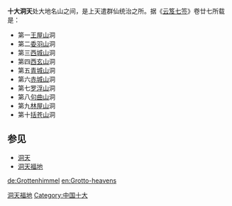 {{道教}}
'''十大洞天'''处大地名山之间，是上天遣群仙统治之所。据《[[云笈七签|云笈七签]]》卷廿七所载是：
* 第一[[王屋山|王屋山]]洞
* 第二[[委羽山|委羽山]]洞
* 第三[[西城山|西城山]]洞
* 第四[[西玄山|西玄山]]洞
* 第五[[青城山|青城山]]洞
* 第六[[赤城山|赤城山]]洞
* 第七[[罗浮山|罗浮山]]洞
* 第八[[句曲山|句曲山]]洞
* 第九[[林屋山洞|林屋山]]洞
* 第十[[括苍山|括苍山]]洞

== 参见 ==
* [[洞天|洞天]]
* [[洞天福地|洞天福地]]

{{taoism-stub}}

[[Category:洞天福地|]]
[[Category:中国十大|Category:中国十大]]

[[de:Grottenhimmel|de:Grottenhimmel]]
[[en:Grotto-heavens|en:Grotto-heavens]]